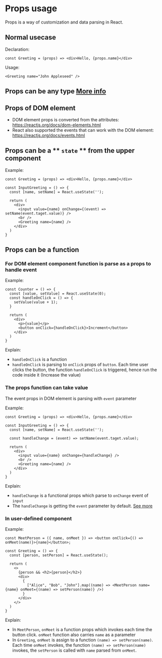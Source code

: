 
<Meta title="Example/Props" />

# Props usage

Props is a way of customization and data parsing in React.

## Normal usecase

Declaration:
```
const Greeting = (props) => <div>Hello, {props.name}</div>
```

Usage:
```
<Greeting name="John Appleseed" />
```

## Props can be any type [More info](https://reactjs.org/docs/typechecking-with-proptypes.html)

## Props of DOM element
- DOM element props is converted from the attributes: https://reactjs.org/docs/dom-elements.html
- React also supported the events that can work with the DOM element: https://reactjs.org/docs/events.html

## Props can be a ** `state` ** from the upper component

Example:
```
const Greeting = (props) => <div>Hello, {props.name}</div>

const InputGreeting = () => {
  const [name, setName] = React.useState('');

  return (
    <div>
      <input value={name} onChange={(event) => setName(event.taget.value)} />
      <br />
      <Greeting name={name} />
    </div>
  )
}

```

## Props can be a function
### For DOM element component function is parse as a props to handle event

Example:

```
const Counter = () => {
  const [value, setValue] = React.useState(0);
  const handleOnClick = () => {
    setValue(value + 1);
  }

  return (
    <div>
      <p>{value}</p>
      <button onClick={handleOnClick}>Increment</button>
    </div>
  )
}

```
Explain:
- `handleOnClick` is a function
- `handleOnClick` is parsing to `onClick` props of `button`. Each time user clicks the button, the function `handleOnClick` is triggered, hence run the code inside it (Increase the value)

### The props function can take value

The event props in DOM element is parsing with `event` parameter

Example:
```
const Greeting = (props) => <div>Hello, {props.name}</div>

const InputGreeting = () => {
  const [name, setName] = React.useState('');

  const handleChange = (event) => setName(event.taget.value);

  return (
    <div>
      <input value={name} onChange={handleChange} />
      <br />
      <Greeting name={name} />
    </div>
  )
}

```
Explain:
- `handleChange` is a functional props which parse to `onChange` event of `input`
- The `handleChange` is getting the `event` parameter by default. [See more](https://reactjs.org/docs/events.html#form-events)

### In user-defined component

Example:

```
const MeetPerson = ({ name, onMeet }) => <button onClick={() => onMeet(name)}>{name}</button>;

const Greeting = () => {
  const [person, setPerson] = React.useState();

  return (
    <>
      {person && <h2>{person}</h2>}
      <div>
        {
          ["Alice", "Bob", "John"].map((name) => <MeetPerson name={name} onMeet={(name) => setPerson(name)} />)
        }
      </div>
    </>
  )
}
```
Explain:
- In `MeetPerson`, `onMeet` is a function props which invokes each time the button click. `onMeet` function also carries `name` as a parameter
- In `Greeting`, `onMeet` is assign to a function `(name) => setPerson(name)`. Each time `onMeet` invokes, the function `(name) => setPerson(name)` invokes, the `setPerson` is called with `name` parsed from `onMeet`.

